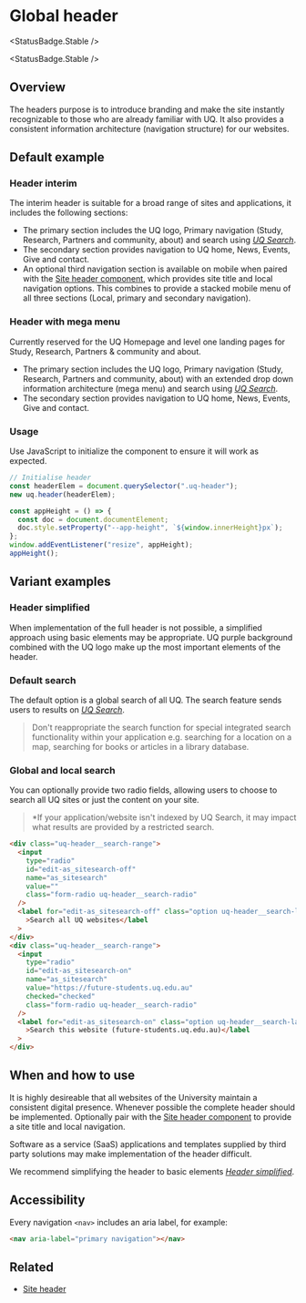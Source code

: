 
<Meta of={HeaderStories} />

# Global header

<StatusBadge.Stable />

<StatusBadge.Stable />

## Overview

The headers purpose is to introduce branding and make the site instantly recognizable to those who are already familiar with UQ.
It also provides a consistent information architecture (navigation structure) for our websites.

## Default example

### Header interim

The interim header is suitable for a broad range of sites and applications, it includes the following sections:

- The primary section includes the UQ logo, Primary navigation (Study, Research, Partners and community, about) and search using [_UQ Search_](https://www.uq.edu.au/search).
- The secondary section provides navigation to UQ home, News, Events, Give and contact.
- An optional third navigation section is available on mobile when paired with the [Site header component](?path=/docs/components-site-header--site-header-with-subnav), which provides site title and local navigation options. This combines to provide a stacked mobile menu of all three sections (Local, primary and secondary navigation).

<Canvas withToolbar>
  <Story of={HeaderStories.HeaderInterim} />
</Canvas>

### Header with mega menu

Currently reserved for the UQ Homepage and level one landing pages for Study, Research, Partners & community and about.

- The primary section includes the UQ logo, Primary navigation (Study, Research, Partners and community, about) with an extended drop down information architecture (mega menu) and search using [_UQ Search_](https://www.uq.edu.au/search).
- The secondary section provides navigation to UQ home, News, Events, Give and contact.

<Canvas withToolbar>
  <Story height="300px" of={HeaderStories.Header} />
</Canvas>

### Usage

Use JavaScript to initialize the component to ensure it will work as expected.

```js
// Initialise header
const headerElem = document.querySelector(".uq-header");
new uq.header(headerElem);

const appHeight = () => {
  const doc = document.documentElement;
  doc.style.setProperty("--app-height", `${window.innerHeight}px`);
};
window.addEventListener("resize", appHeight);
appHeight();
```

## Variant examples

### Header simplified

When implementation of the full header is not possible, a simplified approach using basic elements may be appropriate.
UQ purple background combined with the UQ logo make up the most important elements of the header.

<Story of={HeaderStories.basicHeader} />

### Default search

The default option is a global search of all UQ. The search feature sends users to results on [_UQ Search_](https://www.uq.edu.au/search).

> Don't reappropriate the search function for special integrated search
> functionality within your application e.g. searching for a location on a map,
> searching for books or articles in a library database.

<Story of={HeaderStories.searchGlobal} />

### Global and local search

You can optionally provide two radio fields, allowing users to choose to search all UQ sites or just the content on your site.

> \*If your application/website isn't indexed by UQ Search, it may impact what results are provided by a restricted search.

<Story of={HeaderStories.searchLocal} />

```html
<div class="uq-header__search-range">
  <input
    type="radio"
    id="edit-as_sitesearch-off"
    name="as_sitesearch"
    value=""
    class="form-radio uq-header__search-radio"
  />
  <label for="edit-as_sitesearch-off" class="option uq-header__search-label"
    >Search all UQ websites</label
  >
</div>
<div class="uq-header__search-range">
  <input
    type="radio"
    id="edit-as_sitesearch-on"
    name="as_sitesearch"
    value="https://future-students.uq.edu.au"
    checked="checked"
    class="form-radio uq-header__search-radio"
  />
  <label for="edit-as_sitesearch-on" class="option uq-header__search-label"
    >Search this website (future-students.uq.edu.au)</label
  >
</div>
```

## When and how to use

It is highly desireable that all websites of the University maintain a consistent digital presence.
Whenever possible the complete header should be implemented.
Optionally pair with the [Site header component](?path=/docs/components-site-header--site-header-with-subnav) to provide a site title and local navigation.

Software as a service (SaaS) applications and templates supplied by third party solutions may make implementation of the header difficult.

We recommend simplifying the header to basic elements [_Header simplified_](?path=/docs/components-header--basic-header).

## Accessibility

Every navigation `<nav>` includes an aria label, for example:

```html
<nav aria-label="primary navigation"></nav>
```

## Related

- [Site header](?path=/docs/components-site-header--site-header-with-subnav)
